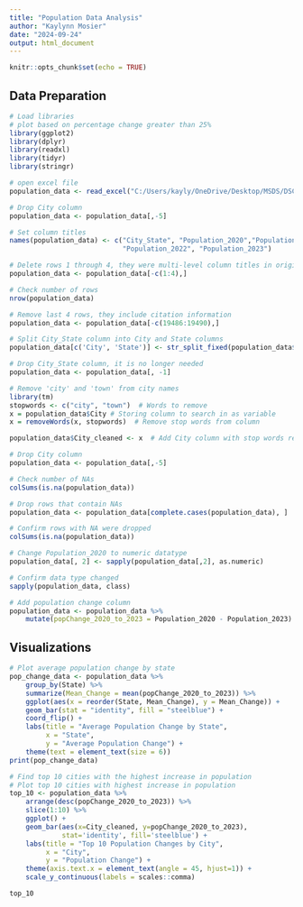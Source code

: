 ---
title: "Population Data Analysis"
author: "Kaylynn Mosier"
date: "2024-09-24"
output: html_document
---

```{r setup, include=FALSE}
knitr::opts_chunk$set(echo = TRUE)
```

## Data Preparation

```{r}
# Load libraries
# plot based on percentage change greater than 25%
library(ggplot2)
library(dplyr)
library(readxl)
library(tidyr)
library(stringr)
```

```{r}
# open excel file
population_data <- read_excel("C:/Users/kayly/OneDrive/Desktop/MSDS/DSC630/Final Project/Population Change.xlsx",col_names = FALSE)

# Drop City column
population_data <- population_data[,-5]

# Set column titles
names(population_data) <- c("City_State", "Population_2020","Population_2021", 
                            "Population_2022", "Population_2023")

# Delete rows 1 through 4, they were multi-level column titles in original dataset
population_data <- population_data[-c(1:4),]
```

```{r}
# Check number of rows
nrow(population_data)
```

```{r}
# Remove last 4 rows, they include citation information
population_data <- population_data[-c(19486:19490),]
```

```{r}
# Split City_State column into City and State columns
population_data[c('City', 'State')] <- str_split_fixed(population_data$City_State, ',', 2)

# Drop City_State column, it is no longer needed
population_data <- population_data[, -1]
```

```{r}
# Remove 'city' and 'town' from city names
library(tm)
stopwords <- c("city", "town")  # Words to remove
x = population_data$City # Storing column to search in as variable
x = removeWords(x, stopwords)  # Remove stop words from column

population_data$City_cleaned <- x  # Add City column with stop words removed as new column

# Drop City column
population_data <- population_data[,-5]
```

```{r}
# Check number of NAs
colSums(is.na(population_data))
```
```{r}
# Drop rows that contain NAs
population_data <- population_data[complete.cases(population_data), ]

# Confirm rows with NA were dropped
colSums(is.na(population_data))
```


```{r}
# Change Population_2020 to numeric datatype
population_data[, 2] <- sapply(population_data[,2], as.numeric)

# Confirm data type changed
sapply(population_data, class)
```

```{r}
# Add population change column
population_data <- population_data %>%
    mutate(popChange_2020_to_2023 = Population_2020 - Population_2023)
```

## Visualizations
```{r}
# Plot average population change by state
pop_change_data <- population_data %>%
    group_by(State) %>%
    summarize(Mean_Change = mean(popChange_2020_to_2023)) %>%
    ggplot(aes(x = reorder(State, Mean_Change), y = Mean_Change)) +
    geom_bar(stat = "identity", fill = "steelblue") +
    coord_flip() +
    labs(title = "Average Population Change by State",
         x = "State",
         y = "Average Population Change") +
    theme(text = element_text(size = 6))
print(pop_change_data)
```

```{r}
# Find top 10 cities with the highest increase in population
# Plot top 10 cities with highest increase in population
top_10 <- population_data %>%
    arrange(desc(popChange_2020_to_2023)) %>%
    slice(1:10) %>%
    ggplot() +
    geom_bar(aes(x=City_cleaned, y=popChange_2020_to_2023), 
             stat='identity', fill='steelblue') +
    labs(title = "Top 10 Population Changes by City",
         x = "City",
         y = "Population Change") +
    theme(axis.text.x = element_text(angle = 45, hjust=1)) +
    scale_y_continuous(labels = scales::comma)

top_10

```



